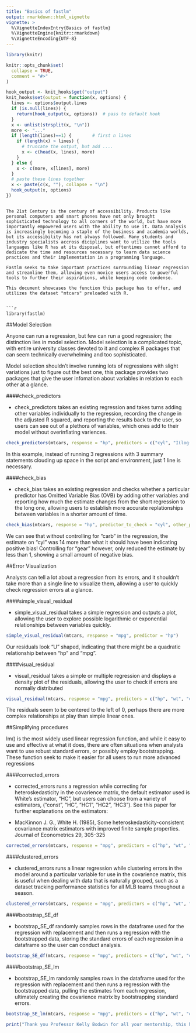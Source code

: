 ```yaml
---
title: "Basics of fastlm"
output: rmarkdown::html_vignette
vignette: >
  %\VignetteIndexEntry{Basics of fastlm}
  %\VignetteEngine{knitr::rmarkdown}
  %\VignetteEncoding{UTF-8}
---
```


```r
library(knitr)

knitr::opts_chunk$set(
  collapse = TRUE,
  comment = "#>"
)

hook_output <- knit_hooks$get("output")
knit_hooks$set(output = function(x, options) {
  lines <- options$output.lines
  if (is.null(lines)) {
    return(hook_output(x, options))  # pass to default hook
  }
  x <- unlist(strsplit(x, "\n"))
  more <- "..."
  if (length(lines)==1) {        # first n lines
    if (length(x) > lines) {
      # truncate the output, but add ....
      x <- c(head(x, lines), more)
    }
  } else {
    x <- c(more, x[lines], more)
  }
  # paste these lines together
  x <- paste(c(x, ""), collapse = "\n")
  hook_output(x, options)
})
```
```

The 21st Century is the century of accessibility. Products like personal computers and smart phones have not only brought sophisticated technology to all corners of the world, but have more importantly empowered users with the ability to use it. Data analysis is increasingly becoming a staple of the business and academia worlds, but its accessibility has not always followed. Many students and industry specialists accross diciplines want to utilize the tools languages like R has at its disposal, but oftentimes cannot afford to dedicate the time and resources necessary to learn data science practices and their implementation in a programming language.

Fastlm seeks to take important practices surrounding linear regression and streamline them, allowing even novice users access to powerful tools to further their aspirations, while keeping code condense.

This document showcases the function this package has to offer, and utilizes the dataset "mtcars" preloaded with R.


```r
library(fastlm)
```


##Model Selection

Anyone can run a regression, but few can run a good regression; the distinction lies in model selection. Model selection is a complicated topic, with entire university classes devoted to it and complex R packages that can seem technically overwhelming and too sophisticated. 

Model selection shouldn't involve running lots of regressions with slight variations just to figure out the best one, this package provides two packages that give the user infomation about variables in relation to each other at a glance.

####check_predictors

* check_predictors takes an existing regression and takes turns adding other variables individually to the regression, recording the change in the adjusted R squared, and reporting the results back to the user, so users can see out of a plethora of variables, which ones add to their model without overinflating variences.


```r
check_predictors(mtcars, response = "hp", predictors = c("cyl", "I(log(wt))"), predictors_to_check = c("qsec", "disp", "vs"))
```

In this example, instead of running 3 regressions with 3 summary statements clouding up space in the script and environment, just 1 line is necessary.

####check_bias

* check_bias takes an existing regression and checks whether a particular predictor has Omitted Variable Bias (OVB) by adding other variables and reporting how much the estimate changes from the short regression to the long one, allowing users to establish more accurate replationships between variables in a shorter amount of time.

```r
check_bias(mtcars, response = "hp", predictor_to_check = "cyl", other_predictors = "I(drat^2)", omitted_variables = c("gear", "carb"))
```

We can see that without controlling for "carb" in the regression, the estimate on "cyl" was 14 more than what it should have been indicating positive bias! Controlling for "gear" however, only reduced the estimate by less than 1, showing a small amount of negative bias.

##Error Visualization

Analysts can tell a lot about a regression from its errors, and it shouldn't take more than a single line to visualize them, allowing a user to quickly check regression errors at a glance.

####simple_visual_residual

* simple_visual_residual takes a simple regression and outputs a plot, allowing the user to explore possible logarithmic or exponential relationships between variables quickly.

```r
simple_visual_residual(mtcars, response = "mpg", predictor = "hp")
```

Our residuals look "U" shaped, indicating that there might be a quadratic relationship between "hp" and "mpg".

####visual_residual

* visual_residual takes a simple or multiple regression and displays a density plot of the residuals, allowing the user to check if errors are normally distributed

```r
visual_residual(mtcars, response = "mpg", predictors = c("hp", "wt", "cyl", "qsec"))
```

The residuals seem to be centered to the left of 0, perhaps there are more complex relationships at play than simple linear ones.

##Simplifying procedures

lm() is the most widely used linear regression function, and while it easy to use and effective at what it does, there are often situations when analysts want to use robust standard errors, or possibly employ bootstrapping. These function seek to make it easier for all users to run more advanced regressions 

####corrected_errors

* corrected_errors runs a regression while correcting for heteroskedasticity in the covarience matrix, the default estimator used is White's estimator, "HC", but users can choose from a variety of estimators, ("const", "HC", "HC1", "HC2",  "HC3"). See this paper for further explanations on the estimators:

* MacKinnon J. G., White H. (1985), Some heteroskedasticity-consistent covariance matrix estimators with improved finite sample properties. Journal of Econometrics 29, 305-325

```r
corrected_errors(mtcars, response = "mpg", predictors = c("hp", "wt", "cyl", "qsec"), type = "HC")
```

####clustered_errors

* clustered_errors runs a linear regression while clustering errors in the model around a particular variable for use in the covarience matrix, this is useful when dealing with data that is naturally grouped, such as a dataset tracking performance statistics for all MLB teams throughout a season.

```r
clustered_errors(mtcars, response = "mpg", predictors = c("hp", "wt", "qsec", "cyl"), cluster_predictor = "cyl")
```

####bootstrap_SE_df

* bootstrap_SE_df randomly samples rows in the dataframe used for the regression with replacement and then runs a regression with the bootstrapped data, storing the standard errors of each regression in a dataframe so the user can conduct analysis. 

```r
bootstrap_SE_df(mtcars, response = "mpg", predictors = c("hp", "wt", "cyl", "qsec"), number_of_reps = 1000)
```

####bootstrap_SE_lm

* bootstrap_SE_lm randomly samples rows in the dataframe used for the regression with replacement and then runs a regression with the bootstrapped data, pulling the estimates from each regression, ultimately creating the covarience matrix by bootstrapping standard errors.

```r
bootstrap_SE_lm(mtcars, response = "mpg", predictors = c("hp", "wt", "cyl", "qsec"), number_of_reps = 1000)
```





























```r
print("Thank you Professor Kelly Bodwin for all your mentorship, this has been an incredible experience and has inspired me to pursue econometrics using R in graduate school. Thank you Sacha Drousie for helping me with a few of these functions in their alpha stage, and for being a great friend.")
```
